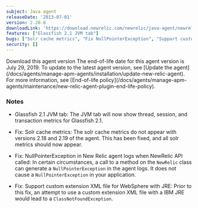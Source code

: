 ```yaml
---
subject: Java agent
releaseDate: '2013-07-01'
version: 2.20.0
downloadLink: 'https://download.newrelic.com/newrelic/java-agent/newrelic-agent/2.20.0/'
features: ["Glassfish 2.1 JVM tab"]
bugs: ["Solr cache metrics", "Fix NullPointerException", "Support custom extension XML file for WebSphere"]
security: []
---
```


<ButtonGroup>
  <ButtonLink
    role="button"
    to="https://download.newrelic.com/newrelic/java-agent/newrelic-agent/2.20.0/"
    variant="primary"
  >
    Download this agent version
  </ButtonLink>
</ButtonGroup>

<Callout variant="important">
  The end-of-life date for this agent version is July 29, 2019. To update to the latest agent version, see [Update the agent](/docs/agents/manage-apm-agents/installation/update-new-relic-agent). For more information, see [End-of-life policy](/docs/agents/manage-apm-agents/maintenance/new-relic-agent-plugin-end-life-policy).
</Callout>

### Notes

* Glassfish 2.1 JVM tab: The JVM tab will now show thread, session, and transaction metrics for Glassfish 2.1.

* Fix: Solr cache metrics: The solr cache metrics do not appear with versions 2.18 and 2.19 of the agent. This has been fixed, and all solr metrics should now appear.

* Fix: NullPointerException in New Relic agent logs when NewRelic API called: In certain circumstances, a call to a method on the `NewRelic` class can generate a `NullPointerException` in the agent logs. It does not cause a `NullPointerException` in your application.

* Fix: Support custom extension XML file for WebSphere with JRE: Prior to this fix, an attempt to use a custom extension XML file with a IBM JRE would lead to a `ClassNotFoundException`.
